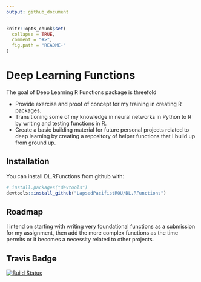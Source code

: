 ```yaml
---
output: github_document
---
```


<!-- README.md is generated from README.Rmd. Please edit that file -->

```r
knitr::opts_chunk$set(
  collapse = TRUE,
  comment = "#>",
  fig.path = "README-"
)
```

# Deep Learning Functions

The goal of Deep Learning R Functions package is threefold

* Provide exercise and proof of concept for my training in creating R packages.
* Transitioning some of my knowledge in neural networks in Python to R by writing and testing functions in R.
* Create a basic building material for future personal projects related to deep learning by creating a repository of helper functions that I build up from ground up.

## Installation

You can install DL.RFunctions from github with:

```r
# install.packages("devtools")
devtools::install_github("LapsedPacifistROU/DL.RFunctions")
```

## Roadmap

I intend on starting with writing very foundational functions as a submission for my assignment, then add the more complex functions as the time permits or it becomes a necessity related to other projects.

## Travis Badge

[![Build Status](https://travis-ci.org/LapsedPacifistROU/DL.RFunctions.svg?branch=master)](https://travis-ci.org/LapsedPacifistROU/DL.RFunctions)
